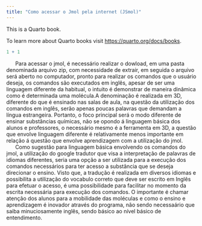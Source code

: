 ---
title: "Como acessar o Jmol pela internet (JSmol)"
---

This is a Quarto book.

To learn more about Quarto books visit <https://quarto.org/docs/books>.

```{r}
1 + 1
```

|       Para acessar o jmol, é necessário realizar o dowload, em uma pasta denominada arquivo zip, com necessidade de extrair, em seguida o arquivo será aberto no computador, pronto para realizar os comandos que o usuário deseja, os comandos são executados em inglês, apesar de ser uma linguagem diferente da habitual, o intuito é demonstrar de maneira dinâmica como é determinada uma molécula.A denominação é realizada em 3D, diferente do que é ensinado nas salas de aula, na questão da utilização dos comandos em inglês, serão apenas poucas palavras que demandam a língua estrangeira. Portanto, o foco principal será o modo diferente de ensinar substâncias químicas, não se opondo á linguagem básica dos alunos e professores, o necessário mesmo é a ferramenta em 3D, a questão que envolve linguagem diferente é relativamente menos importante em relação á questão que envolve aprendizagem com a utilização do jmol.

|       Como sugestão para linguagem básica envolvendo os comandos do jmol, a utilização do google tradutor que visa a interpretação de palavras de idiomas diferentes, seria uma opção a ser utilizada para a execução dos comandos necessários para ter acesso a substância que se deseja direcionar o ensino. Visto que, a tradução é realizada em diversos idiomas e possibilita a utilização do vocabulo correto que deve ser escrito em Inglês para efetuar o acesso, é uma possibilidade para facilitar no momento da escrita necessária para execução dos comandos. O importante é chamar atenção dos alunos para a mobilidade das moléculas e como o ensino e aprendizagem é inovador através do programa, não sendo necessaário que saiba minuciosamente inglês, sendo básico ao nível básico de entendimento.

